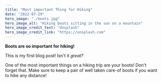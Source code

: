 ```yaml
---
title: "Most important Thing for Hiking"
date: "2022-07-29"
hero_image: "./boots.jpg"
hero_image_alt: "Hiking boots sitting in the sun on a mountain"
hero_image_credit_text: "Unsplash"
hero_image_credit_link: "https://unsplash.com"
---
```


**Boots are so important for hiking!**

This is my first blog post! Isn't it *great?*

One of the most important things on a hiking trip are your boots! Don't forget that.
Make sure to keep a pair of well taken care-of boots if you want to hike any distance!
